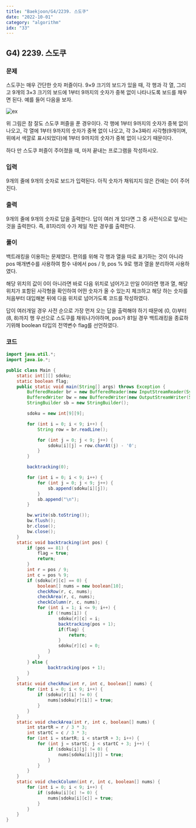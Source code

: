 ```yaml
---
title: "Baekjoon/G4/2239. 스도쿠"
date: "2022-10-01"
category: "algorithm"
idx: "33"
---
```


## G4) 2239. 스도쿠

### 문제

스도쿠는 매우 간단한 숫자 퍼즐이다. 9×9 크기의 보드가 있을 때, 각 행과 각 열, 그리고 9개의 3×3 크기의 보드에 1부터 9까지의 숫자가 중복 없이 나타나도록 보드를 채우면 된다. 예를 들어 다음을 보자.

![ex](./sdk.png)

위 그림은 참 잘도 스도쿠 퍼즐을 푼 경우이다. 각 행에 1부터 9까지의 숫자가 중복 없이 나오고, 각 열에 1부터 9까지의 숫자가 중복 없이 나오고, 각 3×3짜리 사각형(9개이며, 위에서 색깔로 표시되었다)에 1부터 9까지의 숫자가 중복 없이 나오기 때문이다.

하다 만 스도쿠 퍼즐이 주어졌을 때, 마저 끝내는 프로그램을 작성하시오.

### 입력

9개의 줄에 9개의 숫자로 보드가 입력된다. 아직 숫자가 채워지지 않은 칸에는 0이 주어진다.

### 출력

9개의 줄에 9개의 숫자로 답을 출력한다. 답이 여러 개 있다면 그 중 사전식으로 앞서는 것을 출력한다. 즉, 81자리의 수가 제일 작은 경우를 출력한다.

### 풀이

백트래킹을 이용하는 문제였다. 편의를 위해 각 행과 열을 따로 표기하는 것이 아니라 pos 매개변수를 사용하여 함수 내에서 pos / 9, pos % 9로 행과 열을 분리하여 사용하였다.

해당 위치의 값이 0이 아니라면 바로 다음 위치로 넘어가고 만일 0이라면 행과 열, 해당 위치가 포함된 사각형을 확인하여 어떤 숫자가 올 수 있는지 체크하고 해당 하는 숫자를 처음부터 대입해본 뒤에 다음 위치로 넘어가도록 코드를 작성하였다.

답이 여러개일 경우 사전 순으로 가장 먼저 오는 답을 출력해야 하기 때문에 (0, 0)부터 (8, 8)까지 행 우선으로 스도쿠를 채워나가야하며, pos가 81일 경우 백트래킹을 종료하기위해 boolean 타입의 전역변수 flag를 선언하였다.

### 코드

```java
import java.util.*;
import java.io.*;

public class Main {
	static int[][] sdoku;
	static boolean flag;
	public static void main(String[] args) throws Exception {
		BufferedReader br = new BufferedReader(new InputStreamReader(System.in));
		BufferedWriter bw = new BufferedWriter(new OutputStreamWriter(System.out));
		StringBuilder sb = new StringBuilder();

		sdoku = new int[9][9];

		for (int i = 0; i < 9; i++) {
			String row = br.readLine();

			for (int j = 0; j < 9; j++) {
				sdoku[i][j] = row.charAt(j) - '0';
			}
		}

		backtracking(0);

		for (int i = 0; i < 9; i++) {
			for (int j = 0; j < 9; j++) {
				sb.append(sdoku[i][j]);
			}
			sb.append("\n");
		}

		bw.write(sb.toString());
		bw.flush();
		br.close();
		bw.close();
	}
	static void backtracking(int pos) {
		if (pos == 81) {
			flag = true;
			return;
		}
		int r = pos / 9;
		int c = pos % 9;
		if (sdoku[r][c] == 0) {
			boolean[] nums = new boolean[10];
			checkRow(r, c, nums);
			checkArea(r, c, nums);
			checkColumn(r, c, nums);
			for (int i = 1; i <= 9; i++) {
				if (!nums[i]) {
					sdoku[r][c] = i;
					backtracking(pos + 1);
					if(flag) {
						return;
					}
					sdoku[r][c] = 0;
				}
			}
		} else {
				backtracking(pos + 1);
		}
	}
	static void checkRow(int r, int c, boolean[] nums) {
		for (int i = 0; i < 9; i++) {
			if (sdoku[r][i] != 0) {
				nums[sdoku[r][i]] = true;
			}
		}
	}
	static void checkArea(int r, int c, boolean[] nums) {
		int startR = r / 3 * 3;
		int startC = c / 3 * 3;
		for (int i = startR; i < startR + 3; i++) {
			for (int j = startC; j < startC + 3; j++) {
				if (sdoku[i][j] != 0) {
					nums[sdoku[i][j]] = true;
				}
			}
		}
	}
	static void checkColumn(int r, int c, boolean[] nums) {
		for (int i = 0; i < 9; i++) {
			if (sdoku[i][c] != 0) {
				nums[sdoku[i][c]] = true;
			}
		}
	}
}

```
